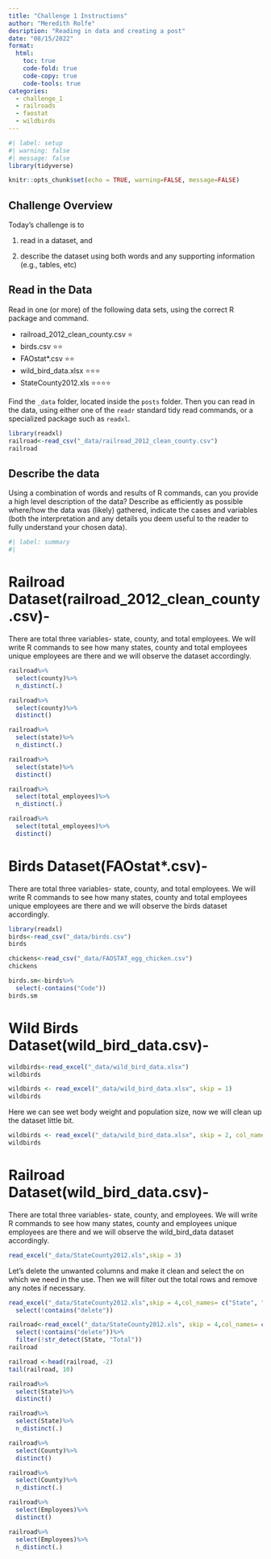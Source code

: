 ```yaml
---
title: "Challenge 1 Instructions"
author: "Meredith Rolfe"
desription: "Reading in data and creating a post"
date: "08/15/2022"
format:
  html:
    toc: true
    code-fold: true
    code-copy: true
    code-tools: true
categories:
  - challenge_1
  - railroads
  - faostat
  - wildbirds
---
```


```r
#| label: setup
#| warning: false
#| message: false
library(tidyverse)

knitr::opts_chunk$set(echo = TRUE, warning=FALSE, message=FALSE)
```

## Challenge Overview

Today's challenge is to

1)  read in a dataset, and

2)  describe the dataset using both words and any supporting information (e.g., tables, etc)

## Read in the Data

Read in one (or more) of the following data sets, using the correct R package and command.

-   railroad_2012_clean_county.csv ⭐
-   birds.csv ⭐⭐
-   FAOstat\*.csv ⭐⭐
-   wild_bird_data.xlsx ⭐⭐⭐
-   StateCounty2012.xls ⭐⭐⭐⭐

Find the `_data` folder, located inside the `posts` folder. Then you can read in the data, using either one of the `readr` standard tidy read commands, or a specialized package such as `readxl`.

```r
library(readxl)
railroad<-read_csv("_data/railroad_2012_clean_county.csv")
railroad
```

## Describe the data

Using a combination of words and results of R commands, can you provide a high level description of the data? Describe as efficiently as possible where/how the data was (likely) gathered, indicate the cases and variables (both the interpretation and any details you deem useful to the reader to fully understand your chosen data).

```r

#| label: summary
#| 

```

# Railroad Dataset(railroad_2012_clean_county.csv)-

There are total three variables- state, county, and total employees. We will write R commands to see how many states, county and total employees unique employees are there and we will observe the dataset accordingly.

```r
railroad%>%
  select(county)%>%
  n_distinct(.)
```

```r
railroad%>%
  select(county)%>%
  distinct()
```

```r
railroad%>%
  select(state)%>%
  n_distinct(.)
```

```r
railroad%>%
  select(state)%>%
  distinct()
```

```r
railroad%>%
  select(total_employees)%>%
  n_distinct(.)
```

```r
railroad%>%
  select(total_employees)%>%
  distinct()
```

# Birds Dataset(FAOstat\*.csv)-

There are total three variables- state, county, and total employees. We will write R commands to see how many states, county and total employees unique employees are there and we will observe the birds dataset accordingly.

```r
library(readxl)
birds<-read_csv("_data/birds.csv")
birds
```

```r
chickens<-read_csv("_data/FAOSTAT_egg_chicken.csv")
chickens
```

```r
birds.sm<-birds%>%
  select(-contains("Code"))
birds.sm
```

# Wild Birds Dataset(wild_bird_data.csv)-

```r
wildbirds<-read_excel("_data/wild_bird_data.xlsx")
wildbirds
```

```r
wildbirds <- read_excel("_data/wild_bird_data.xlsx", skip = 1)
wildbirds
```

Here we can see wet body weight and population size, now we will clean up the dataset little bit.

```r
wildbirds <- read_excel("_data/wild_bird_data.xlsx", skip = 2, col_names = c("weight", "pop_size"))
wildbirds
```

# Railroad Dataset(wild_bird_data.csv)-

There are total three variables- state, county, and employees. We will write R commands to see how many states, county and employees unique employees are there and we will observe the wild_bird_data dataset accordingly.

```r
read_excel("_data/StateCounty2012.xls",skip = 3)
```

Let's delete the unwanted columns and make it clean and select the on which we need in the use. Then we will filter out the total rows and remove any notes if necessary.

```r
read_excel("_data/StateCounty2012.xls",skip = 4,col_names= c("State", "delete", "County", "delete", "Employees"))%>%
  select(!contains("delete"))
```

```r
railroad<-read_excel("_data/StateCounty2012.xls", skip = 4,col_names= c("State", "delete", "County", "delete", "Employees"))%>%
  select(!contains("delete"))%>%
  filter(!str_detect(State, "Total"))
railroad
```

```r
railroad <-head(railroad, -2)
tail(railroad, 10)
```

```r
railroad%>%
  select(State)%>%
  distinct()
```

```r
railroad%>%
  select(State)%>%
  n_distinct(.)
```

```r
railroad%>%
  select(County)%>%
  distinct()
```

```r
railroad%>%
  select(County)%>%
  n_distinct(.)
```

```r
railroad%>%
  select(Employees)%>%
  distinct()
```

```r
railroad%>%
  select(Employees)%>%
  n_distinct(.)
```
